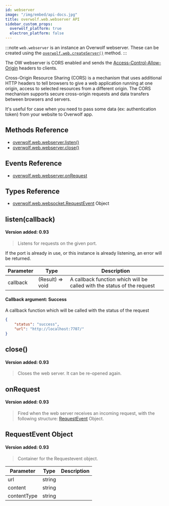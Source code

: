 ```yaml
---
id: webserver
image: "/img/embed/api-docs.jpg"
title: overwolf.web.webserver API
sidebar_custom_props:
  overwolf_platform: true
  electron_platform: false
---
```


:::note
`web.webserver` is an instance an Overwolf webserver. These can be created using the [`overwolf.web.createServer()`](/api/web#createserverport-callback) method.
:::

The OW webserver is CORS enabled and sends the [Access-Control-Allow-Origin](https://developer.mozilla.org/en-US/docs/Web/HTTP/Headers/Access-Control-Allow-Origin) headers to clients.  

Cross-Origin Resource Sharing (CORS) is a mechanism that uses additional HTTP headers to tell browsers to give a web application running at one origin, access to selected resources from a different origin. The CORS mechanism supports secure cross-origin requests and data transfers between browsers and servers.  

It's useful for case when you need to pass some data (ex: authentication token) from your website to Overwolf app.

## Methods Reference

* [overwolf.web.webserver.listen()](#listencallback)
* [overwolf.web.webserver.close()](#close)

## Events Reference

* [overwolf.web.webserver.onRequest](#onrequest)

## Types Reference

* [overwolf.web.websocket.RequestEvent](#requestevent-object) Object

## listen(callback)
#### Version added: 0.93

> Listens for requests on the given port. 

If the port is already in use, or this instance is already listening, an error will be returned.

Parameter | Type                       | Description                                                             |
--------- | ---------------------------| ----------------------------------------------------------------------- |
callback  | (Result) => void           | A callback function which will be called with the status of the request    |

#### Callback argument: Success

A callback function which will be called with the status of the request

```json
{
    "status": "success",
    "url": "http://localhost:7707/"
}
```

## close()
#### Version added: 0.93

> Closes the web server. It can be re-opened again. 

## onRequest
#### Version added: 0.93

> Fired when the web server receives an incoming request, with the following structure: [RequestEvent](#requestevent-object) Object.


## RequestEvent Object
#### Version added: 0.93

> Container for the Requestevent object.

Parameter   | Type                 | Description                          |
----------- | ---------------------| ------------------------------------ |
url         | string               |                                      |
content     | string               |                                      |
contentType | string               |                                      |
